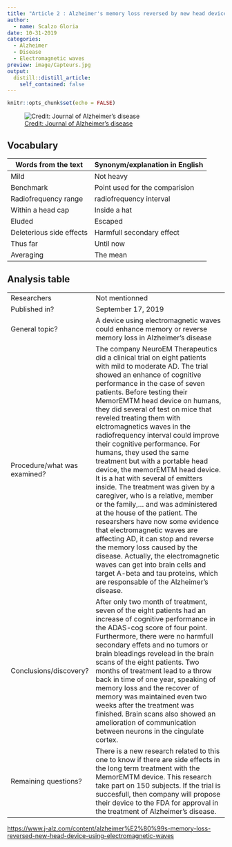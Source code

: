 ```yaml
---
title: "Article 2 : Alzheimer's memory loss reversed by new head device using electromagnetic waves"
author:
  - name: Scalzo Gloria
date: 10-31-2019
categories:
  - Alzheimer 
  - Disease
  - Electromagnetic waves
preview: image/Capteurs.jpg
output:
  distill::distill_article:
    self_contained: false
---
```


```r
knitr::opts_chunk$set(echo = FALSE)
```


![ [Credit: Journal of Alzheimer's disease](https://www.j-alz.com/content/alzheimer%E2%80%99s-memory-loss-reversed-new-head-device-using-electromagnetic-waves) ](image/Capteurs.jpg)

## Vocabulary 

| Words from the text | Synonym/explanation in English |
| ------------------- | ------------------------------ |
| Mild  | Not heavy |
| Benchmark | Point used for the comparision  |
| Radiofrequency range | radiofrequency interval |
| Within a head cap | Inside a hat | 
| Eluded | Escaped | 
| Deleterious side effects | Harmfull secondary effect |
| Thus far | Until now | 
| Averaging  | The mean |



## Analysis table 

|                              |                                                                     |
| ---------------------------- | ------------------------------------------------------------------- |
| Researchers                  | Not mentionned |
| Published in?                | September 17, 2019                                                       |
| General topic?               | A device using electromagnetic waves could enhance memory or reverse memory loss in Alzheimer's disease |
| Procedure/what was examined? | The company NeuroEM Therapeutics did a clinical trial on eight patients with mild to moderate AD. The trial showed an enhance of cognitive performance in the case of seven patients.  Before testing their MemorEMTM head device on humans, they did several of test on mice that reveled treating them with elctromagnetics waves in the radiofrequency interval could improve their cognitive performance.  For humans, they used the same treatment but with a portable head device, the memorEMTM head device. It is a hat with several of emitters inside. The treatment was given by a caregiver, who is a relative, member or the family,... and was administered at the house of the patient.  The researshers have now some evidence that electromagnetic waves are affecting AD, it can stop and reverse the memory loss caused by the disease. Actually, the electromagnetic waves can get into brain cells and target A-beta and tau proteins, which are responsable of the Alzheimer's disease.  |
| Conclusions/discovery?       | After only two month of treatment, seven of the eight patients had an increase of cognitive performance in the ADAS-cog score of four point. Furthermore, there were no harmfull secondary effets and no tumors or brain bleadings revelead in the brain scans of the eight patients.  Two months of treatment lead to a throw back in time of one year, speaking of memory loss and the recover of memory was maintained even two weeks after the treatment was finished. Brain scans also showed an amelioration of communication between neurons in the cingulate cortex. |
| Remaining questions?         | There is a new research related to this one to know if there are side effects in the long term treatment with the MemorEMTM device. This research take part on 150 subjects. If the trial is succesfull, then company will propose their device to the FDA for approval in the treatment of Alzheimer's disease.  |


<https://www.j-alz.com/content/alzheimer%E2%80%99s-memory-loss-reversed-new-head-device-using-electromagnetic-waves>


